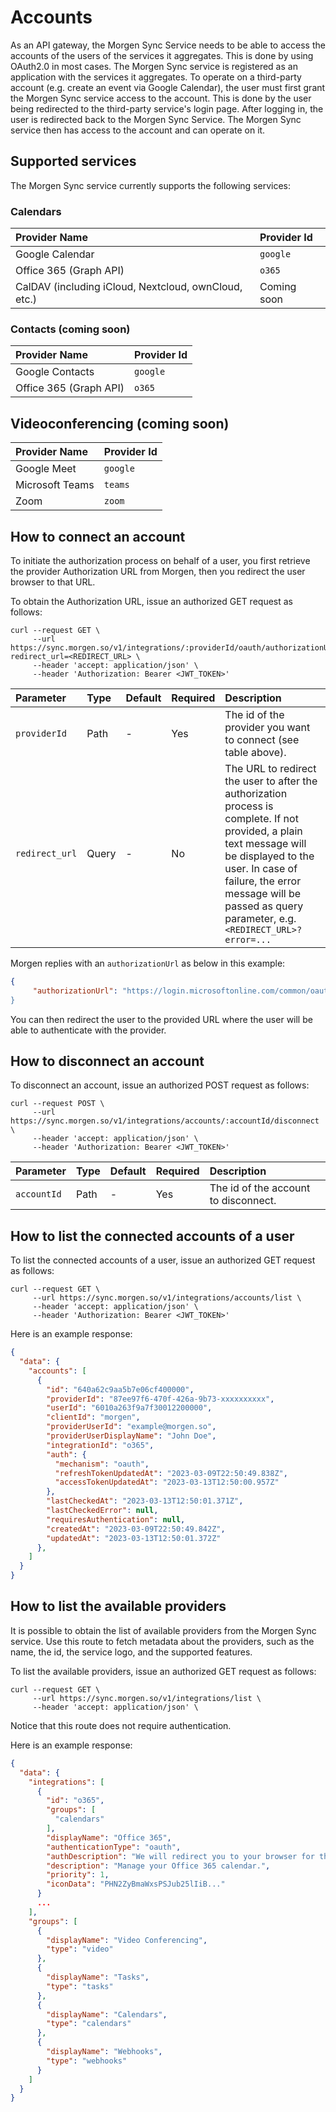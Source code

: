 # Accounts

As an API gateway, the Morgen Sync Service needs to be able to access the accounts of the users of the
services it aggregates. This is done by using OAuth2.0 in most cases. The Morgen Sync service is registered
as an application with the services it aggregates. To operate on a third-party account (e.g. create an event via
Google Calendar), the user must first grant the Morgen Sync service access to the account. This is done by the
user being redirected to the third-party service's login page. After logging in, the user is redirected back to
the Morgen Sync Service. The Morgen Sync service then has access to the account and can operate on it.

## Supported services
The Morgen Sync service currently supports the following services:

### Calendars

| Provider Name              | Provider Id | 
| :-----                     | :----       |
| Google Calendar            | `google`    | 
| Office 365 (Graph API)     | `o365`      | 
| CalDAV (including iCloud, Nextcloud, ownCloud, etc.) | Coming soon |


### Contacts (coming soon)

| Provider Name              | Provider Id | 
| :-----                     | :----       |
| Google Contacts            | `google`    | 
| Office 365 (Graph API)     | `o365`      | 


## Videoconferencing (coming soon)

| Provider Name              | Provider Id | 
| :-----                     | :----       |
| Google Meet                | `google`    | 
| Microsoft Teams            | `teams`      | 
| Zoom                       | `zoom` |

## How to connect an account

To initiate the authorization process on behalf of a user, you first retrieve the provider Authorization URL 
from Morgen, then you redirect the user browser to that URL.

To obtain the Authorization URL, issue an authorized GET request as follows:

```
curl --request GET \
     --url https://sync.morgen.so/v1/integrations/:providerId/oauth/authorizationUrl?redirect_url=<REDIRECT_URL> \
     --header 'accept: application/json' \
     --header 'Authorization: Bearer <JWT_TOKEN>'
```

| Parameter | Type | Default | Required | Description |
| :-----    | :---- | :---- | :---- | :---- |
| `providerId` | Path | - | Yes | The id of the provider you want to connect (see table above). |
| `redirect_url` | Query | - | No | The URL to redirect the user to after the authorization process is complete. If not provided, a plain text message will be displayed to the user. In case of failure, the error message will be passed as query parameter, e.g. `<REDIRECT_URL>?error=...`  |


Morgen replies with an `authorizationUrl` as below in this example:

```json
{
     "authorizationUrl": "https://login.microsoftonline.com/common/oauth2/v2.0/authorize?client_id=5ef323da-xxxx-xxxx-xxxx-xxxxxxxf&redirect_uri=https%3A%2F%2Fsync.morgen.so%2Fv1%2Fintegrations%2Fo365%2Foauth%2Fcallback&response_type=code&state=KQv-rNsqSybWIbhY-C6Ga&scope=openid%20email%20profile%20offline_access%20MailboxSettings.ReadWrite%20User.ReadWrite%20User.ReadBasic.All%20Contacts.ReadWrite%20Calendars.ReadWrite%20Calendars.ReadWrite.Shared&access_type=offline&prompt=consent""
}

```

You can then redirect the user to the provided URL where the user will be able to authenticate with the provider.

## How to disconnect an account

To disconnect an account, issue an authorized POST request as follows:

```
curl --request POST \
     --url https://sync.morgen.so/v1/integrations/accounts/:accountId/disconnect \
     --header 'accept: application/json' \
     --header 'Authorization: Bearer <JWT_TOKEN>'
```

| Parameter | Type | Default | Required | Description |
| :-----    | :---- | :---- | :---- | :---- |
| `accountId` | Path | - | Yes | The id of the account to disconnect. |


## How to list the connected accounts of a user

To list the connected accounts of a user, issue an authorized GET request as follows:

```
curl --request GET \
     --url https://sync.morgen.so/v1/integrations/accounts/list \
     --header 'accept: application/json' \
     --header 'Authorization: Bearer <JWT_TOKEN>'
```

Here is an example response:

```json
{
  "data": {
    "accounts": [
      {
        "id": "640a62c9aa5b7e06cf400000",
        "providerId": "87ee97f6-470f-426a-9b73-xxxxxxxxxx",
        "userId": "6010a263f9a7f30012200000",
        "clientId": "morgen",
        "providerUserId": "example@morgen.so",
        "providerUserDisplayName": "John Doe",
        "integrationId": "o365",
        "auth": {
          "mechanism": "oauth",
          "refreshTokenUpdatedAt": "2023-03-09T22:50:49.838Z",
          "accessTokenUpdatedAt": "2023-03-13T12:50:00.957Z"
        },
        "lastCheckedAt": "2023-03-13T12:50:01.371Z",
        "lastCheckedError": null,
        "requiresAuthentication": null,
        "createdAt": "2023-03-09T22:50:49.842Z",
        "updatedAt": "2023-03-13T12:50:01.372Z"
      },
    ]
  }
}
```

## How to list the available providers

It is possible to obtain the list of available providers from the Morgen Sync service.
Use this route to fetch metadata about the providers, such as the name, the id, the service logo, and the supported features.

To list the available providers, issue an authorized GET request as follows:


```
curl --request GET \
     --url https://sync.morgen.so/v1/integrations/list \
     --header 'accept: application/json' \
```

Notice that this route does not require authentication.

Here is an example response:

```json
{
  "data": {
    "integrations": [
      {
        "id": "o365",
        "groups": [
          "calendars"
        ],
        "displayName": "Office 365",
        "authenticationType": "oauth",
        "authDescription": "We will redirect you to your browser for the authentication with Microsoft.",
        "description": "Manage your Office 365 calendar.",
        "priority": 1,
        "iconData": "PHN2ZyBmaWxsPSJub25lIiB..."
      }
      ...
    ],
    "groups": [
      {
        "displayName": "Video Conferencing",
        "type": "video"
      },
      {
        "displayName": "Tasks",
        "type": "tasks"
      },
      {
        "displayName": "Calendars",
        "type": "calendars"
      },
      {
        "displayName": "Webhooks",
        "type": "webhooks"
      }
    ]
  }
}
```